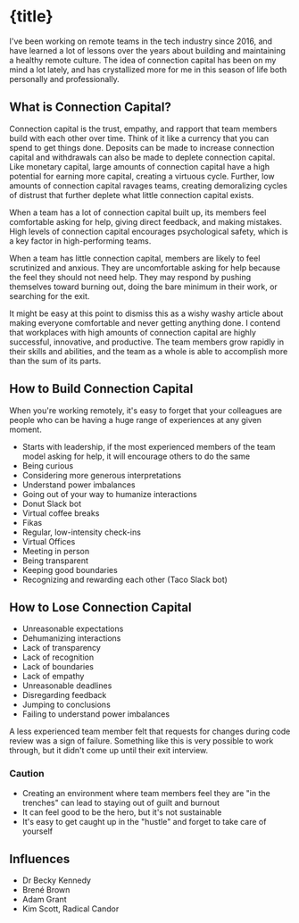 
# {title}

<Published date={published} />

I've been working on remote teams in the tech industry since 2016, and have
learned a lot of lessons over the years about building and maintaining a healthy
remote culture. The idea of connection capital has been on my mind a lot lately,
and has crystallized more for me in this season of life both personally and
professionally.

## What is Connection Capital?

Connection capital is the trust, empathy, and rapport that team members build
with each other over time. Think of it like a currency that you can spend to get
things done. Deposits can be made to increase connection capital and withdrawals
can also be made to deplete connection capital. Like monetary capital, large
amounts of connection capital have a high potential for earning more capital,
creating a virtuous cycle. Further, low amounts of connection capital ravages
teams, creating demoralizing cycles of distrust that further deplete what little
connection capital exists.

When a team has a lot of connection capital built up, its members feel
comfortable asking for help, giving direct feedback, and making mistakes. High
levels of connection capital encourages psychological safety, which is a key
factor in high-performing teams.

When a team has little connection capital, members are likely to feel
scrutinized and anxious. They are uncomfortable asking for help because the feel
they should not need help. They may respond by pushing themselves toward burning
out, doing the bare minimum in their work, or searching for the exit.

It might be easy at this point to dismiss this as a wishy washy article about
making everyone comfortable and never getting anything done. I contend that
workplaces with high amounts of connection capital are highly successful,
innovative, and productive. The team members grow rapidly in their skills and
abilities, and the team as a whole is able to accomplish more than the sum of
its parts.

## How to Build Connection Capital

When you're working remotely, it's easy to forget that your colleagues are
people who can be having a huge range of experiences at any given moment.

- Starts with leadership, if the most experienced members of the team model
  asking for help, it will encourage others to do the same
- Being curious
- Considering more generous interpretations
- Understand power imbalances
- Going out of your way to humanize interactions
- Donut Slack bot
- Virtual coffee breaks
- Fikas
- Regular, low-intensity check-ins
- Virtual Offices
- Meeting in person
- Being transparent
- Keeping good boundaries
- Recognizing and rewarding each other (Taco Slack bot)

## How to Lose Connection Capital

- Unreasonable expectations
- Dehumanizing interactions
- Lack of transparency
- Lack of recognition
- Lack of boundaries
- Lack of empathy
- Unreasonable deadlines
- Disregarding feedback
- Jumping to conclusions
- Failing to understand power imbalances

A less experienced team member felt that requests for changes during code review
was a sign of failure. Something like this is very possible to work through, but
it didn't come up until their exit interview.

### Caution

- Creating an environment where team members feel they are "in the trenches" can
  lead to staying out of guilt and burnout
- It can feel good to be the hero, but it's not sustainable
- It's easy to get caught up in the "hustle" and forget to take care of yourself

## Influences

- Dr Becky Kennedy
- Brené Brown
- Adam Grant
- Kim Scott, Radical Candor
